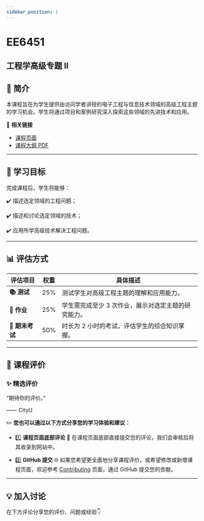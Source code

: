 ```yaml
---
sidebar_position: 1
---
```


# EE6451
## 工程学高级专题 II

## **📘 简介**
本课程旨在为学生提供由访问学者讲授的电子工程与信息技术领域的高级工程主题的学习机会。学生将通过项目和案例研究深入探索这些领域的先进技术和应用。

🔗 **相关链接**
- [课程页面](https://www.cityu.edu.hk/catalogue/pg/202425/course/EE6451.htm)
- [课程大纲 PDF](https://www.cityu.edu.hk/catalogue/pg/202425/course/EE6451.pdf)

---

## **🎯 学习目标**

完成课程后，学生将能够：

✔️ 描述选定领域的工程问题；

✔️ 描述和讨论选定领域的技术；

✔️ 应用所学高级技术解决工程问题。

---

## **📊 评估方式**

| **评估项目**          | **权重** | **具体描述**                                                                                       |
|----------------------|---------|---------------------------------------------------------------------------------------------------|
| **📚 测试**            | 25%     | 测试学生对高级工程主题的理解和应用能力。                                                          |
| **📝 作业**           | 25%     | 学生需完成至少 3 次作业，展示对选定主题的研究能力。                                                |
| **📖 期末考试**       | 50%     | 时长为 2 小时的考试，评估学生的综合知识掌握。                                                     |

---

## **💬 课程评价**

### ✨ **精选评价**
<div className={commentStyles.commentBox}>
    <p className={commentStyles.commentText}>
        “期待你的评价。”
    </p>
    <p className={commentStyles.commentAuthor}>—— CityU</p>
</div>

✏️ **您也可以通过以下方式分享您的学习体验和建议：**

- 1️⃣ **课程页面底部评论**
💬 在课程页面底部直接提交您的评论，我们会审核后将其收录到网站中。

- 2️⃣ **GitHub 提交**
🌐 如果您希望更全面地分享课程评价，或希望修改或新增课程页面，欢迎参考 [Contributing](https://penjc.github.io/cityU-navigator/contributing) 页面，通过 GitHub 提交您的贡献。

---

## **💡 加入讨论**

在下方评论分享您的评价、问题或经验👇
<Utterances />

